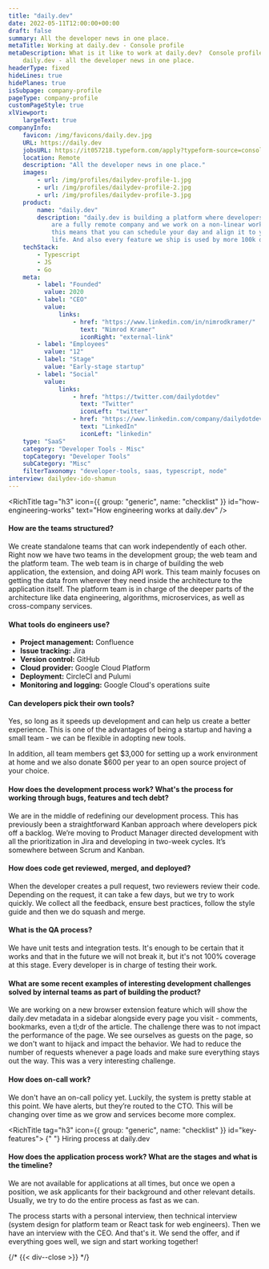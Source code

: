 ```yaml
---
title: "daily.dev"
date: 2022-05-11T12:00:00+00:00
draft: false
summary: All the developer news in one place.
metaTitle: Working at daily.dev - Console profile
metaDescription: What is it like to work at daily.dev?  Console profile behind the scenes at
    daily.dev - all the developer news in one place.
headerType: fixed
hideLines: true
hidePlanes: true
isSubpage: company-profile
pageType: company-profile
customPageStyle: true
xlViewport:
    largeText: true
companyInfo:
    favicon: /img/favicons/daily.dev.jpg
    URL: https://daily.dev
    jobsURL: https://it057218.typeform.com/apply?typeform-source=console.dev
    location: Remote
    description: "All the developer news in one place."
    images:
        - url: /img/profiles/dailydev-profile-1.jpg
        - url: /img/profiles/dailydev-profile-2.jpg
        - url: /img/profiles/dailydev-profile-3.jpg
    product:
        name: "daily.dev"
        description: "daily.dev is building a platform where developers can grow together. We
            are a fully remote company and we work on a non-linear working schedule;
            this means that you can schedule your day and align it to your personal
            life. And also every feature we ship is used by more 100k developers."
    techStack:
        - Typescript
        - JS
        - Go
    meta:
        - label: "Founded"
          value: 2020
        - label: "CEO"
          value:
              links:
                  - href: "https://www.linkedin.com/in/nimrodkramer/"
                    text: "Nimrod Kramer"
                    iconRight: "external-link"
        - label: "Employees"
          value: "12"
        - label: "Stage"
          value: "Early-stage startup"
        - label: "Social"
          value:
              links:
                  - href: "https://twitter.com/dailydotdev"
                    text: "Twitter"
                    iconLeft: "twitter"
                  - href: "https://www.linkedin.com/company/dailydotdev/"
                    text: "LinkedIn"
                    iconLeft: "linkedin"
    type: "SaaS"
    category: "Developer Tools - Misc"
    topCategory: "Developer Tools"
    subCategory: "Misc"
    filterTaxonomy: "developer-tools, saas, typescript, node"
interview: dailydev-ido-shamun
---
```


<span id="wrapper-1" className="nav-anchor" anchor-name="how-engineering-works"></span>

<RichTitle tag="h3" icon={{ group: "generic", name: "checklist" }} id="how-engineering-works" text="How engineering works at daily.dev" />

#### How are the teams structured?

We create standalone teams that can work independently of each other. Right now
we have two teams in the development group; the web team and the platform team.
The web team is in charge of building the web application, the extension, and
doing API work. This team mainly focuses on getting the data from wherever they
need inside the architecture to the application itself. The platform team is in
charge of the deeper parts of the architecture like data engineering,
algorithms, microservices, as well as cross-company services.

#### What tools do engineers use?

-   **Project management:** Confluence
-   **Issue tracking:** Jira
-   **Version control:** GitHub
-   **Cloud provider:** Google Cloud Platform
-   **Deployment:** CircleCI and Pulumi
-   **Monitoring and logging:** Google Cloud's operations suite

#### Can developers pick their own tools?

Yes, so long as it speeds up development and can help us create a better
experience. This is one of the advantages of being a startup and having a small
team - we can be flexible in adopting new tools.

In addition, all team members get $3,000 for setting up a work environment at
home and we also donate $600 per year to an open source project of your choice.

#### How does the development process work? What's the process for working through bugs, features and tech debt?

We are in the middle of redefining our development process. This has previously
been a straightforward Kanban approach where developers pick off a backlog.
We’re moving to Product Manager directed development with all the prioritization
in Jira and developing in two-week cycles. It’s somewhere between Scrum and
Kanban.

#### How does code get reviewed, merged, and deployed?

When the developer creates a pull request, two reviewers review their code.
Depending on the request, it can take a few days, but we try to work quickly. We
collect all the feedback, ensure best practices, follow the style guide and then
we do squash and merge.

#### What is the QA process?

We have unit tests and integration tests. It's enough to be certain that it
works and that in the future we will not break it, but it's not 100% coverage at
this stage. Every developer is in charge of testing their work.

#### What are some recent examples of interesting development challenges solved by internal teams as part of building the product?

We are working on a new browser extension feature which will show the daily.dev
metadata in a sidebar alongside every page you visit - comments, bookmarks, even
a tl;dr of the article. The challenge there was to not impact the performance of
the page. We see ourselves as guests on the page, so we don't want to hijack and
impact the behavior. We had to reduce the number of requests whenever a page
loads and make sure everything stays out the way. This was a very interesting
challenge.

#### How does on-call work?

We don't have an on-call policy yet. Luckily, the system is pretty stable at
this point. We have alerts, but they’re routed to the CTO. This will be changing
over time as we grow and services become more complex.

<span id="wrapper-2" className="nav-anchor" anchor-name="hiring-process"></span>

<RichTitle tag="h3" icon={{ group: "generic", name: "checklist" }} id="key-features">
    {" "}
    Hiring process at daily.dev
</RichTitle>

#### How does the application process work? What are the stages and what is the timeline?

We are not available for applications at all times, but once we open a position,
we ask applicants for their background and other relevant details. Usually, we
try to do the entire process as fast as we can.

The process starts with a personal interview, then technical interview (system
design for platform team or React task for web engineers). Then we have an
interview with the CEO. And that's it. We send the offer, and if everything goes
well, we sign and start working together!

{/* {{< div--close >}} */}
